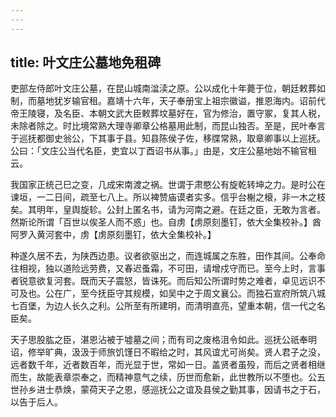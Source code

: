 ```yaml
---
---
---
```

title: 叶文庄公墓地免租碑
---



吏部左侍郎叶文庄公墓，在昆山城南湓渎之原。公以成化十年薨于位，朝廷敕葬如制，而墓地犹岁输官租。嘉靖十六年，天子奉册宝上祖宗徽谥，推恩海内。诏前代帝王陵寝，及名臣、本朝文武大臣敕葬坟墓好在，官为修治，置守冢，复其人税，未除者除之。时比境常熟大理寺卿章公格墓用此制，而昆山独否。至是，民叶奉言于巡抚都御史翁公，下其事于县。知县陈侯子佐，移牒常熟，取章卿事以上巡抚。公曰：「文庄公当代名臣，吏宜以丁酉诏书从事。」由是，文庄公墓地始不输官租云。

我国家正统己巳之变，几成宋南渡之祸。世谓于肃愍公有旋乾转坤之力。是时公在谏垣，一二日间，疏至七八上。所以裨赞庙谟者实多。信乎台榭之榱，非一木之枝矣。其明年，皇舆旋轸。公封上匿名书，请为河南之避。在廷之臣，无敢为言者。然斯论所谓「百世以俟圣人而不惑」也。自虏【虏原刻墨钉，依大全集校补。】酋阿罗入黄河套中，虏【虏原刻墨钉，依大全集校补。】

种遂久居不去，为陕西边患。议者欲驱出之，而连城属之东胜，田作其间。公奉命往相视，独以道险远劳费，又春迟蚤霜，不可田，请增戍守而已。至今上时，言事者锐意欲复河套。既而天子震怒，皆诛死。而后知公所谓时势之难者，卓见远识不可及也。公在广，至今抚臣守其规模，如吴中之于周文襄公。而独石宣府所筑八城七百堡，为边人长久之利。公所至有所建明，而清明直亮，望重本朝，信一代之名臣矣。

天子思股肱之臣，湛恩沾被于墟墓之间；而有司之废格沮令如此。巡抚公祇奉明诏，修举旷典，汲汲于师旅饥馑日不暇给之时，其风谊尤可尚矣。贤人君子之没，远者数千年，近者数百年，而光显于世，常如一日。盖贤者虽殁，而后之贤者相继而生，故能表章崇奉之，而精神意气之续，历世而愈新，此世教所以不堕也。公五世孙乡进士恭焕，蒙荷天子之恩，感巡抚公之谊及县侯之勤其事，因请书之于石，以告于后人。